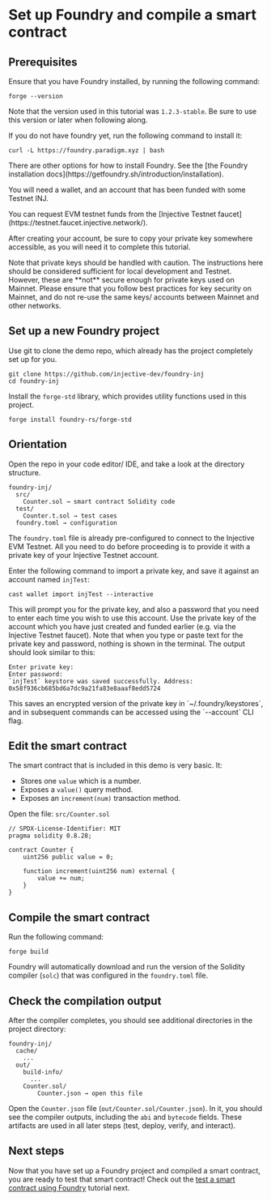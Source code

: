 # Set up Foundry and compile a smart contract

## Prerequisites

Ensure that you have Foundry installed, by running the following command:

```shell
forge --version
```

Note that the version used in this tutorial was `1.2.3-stable`. Be sure to use this version or later when following along.

If you do not have foundry yet, run the following command to install it:

```shell
curl -L https://foundry.paradigm.xyz | bash
```

<Callout icon="info" color="#07C1FF" iconType="regular">
There are other options for how to install Foundry.
See the [the Foundry installation docs](https://getfoundry.sh/introduction/installation).
</Callout>

You will need a wallet, and an account that has been funded with some Testnet INJ.

<Callout icon="info" color="#07C1FF" iconType="regular">
You can request EVM testnet funds from the [Injective Testnet faucet](https://testnet.faucet.injective.network/).
</Callout>

After creating your account, be sure to copy your private key somewhere accessible, as you will need it to complete this tutorial.

<Callout icon="info" color="#07C1FF" iconType="regular">
Note that private keys should be handled with caution.
The instructions here should be considered sufficient for local development and Testnet.
However, these are **not** secure enough for private keys used on Mainnet.
Please ensure that you follow best practices for key security on Mainnet, and do not re-use the same keys/ accounts between Mainnet and other networks.
</Callout>

## Set up a new Foundry project

Use git to clone the demo repo, which already has the project completely set up for you.

```shell
git clone https://github.com/injective-dev/foundry-inj
cd foundry-inj
```

Install the `forge-std` library, which provides utility functions used in this project.

```shell
forge install foundry-rs/forge-std
```

## Orientation

Open the repo in your code editor/ IDE, and take a look at the directory structure.

```text
foundry-inj/
  src/
    Counter.sol → smart contract Solidity code
  test/
    Counter.t.sol → test cases
  foundry.toml → configuration
```

The `foundry.toml` file is already pre-configured to connect to the Injective EVM Testnet.
All you need to do before proceeding is to provide it with a private key of your Injective Testnet account.

Enter the following command to import a private key, and save it against an account named `injTest`:

```shell
cast wallet import injTest --interactive
```

This will prompt you for the private key, and also a password that you need to enter each time you wish to use this account.
Use the private key of the account which you have just created and funded earlier (e.g. via the Injective Testnet faucet).
Note that when you type or paste text for the private key and password, nothing is shown in the terminal.
The output should look similar to this:

```text
Enter private key:
Enter password:
`injTest` keystore was saved successfully. Address: 0x58f936cb685bd6a7dc9a21fa83e8aaaf8edd5724
```

<Callout icon="info" color="#07C1FF" iconType="regular">
This saves an encrypted version of the private key in `~/.foundry/keystores`,
and in subsequent commands can be accessed using the `--account` CLI flag.
</Callout>

## Edit the smart contract

The smart contract that is included in this demo is very basic. It:

- Stores one `value` which is a number.
- Exposes a `value()` query method.
- Exposes an `increment(num)` transaction method.

Open the file: `src/Counter.sol`

```solidity
// SPDX-License-Identifier: MIT
pragma solidity 0.8.28;

contract Counter {
    uint256 public value = 0;

    function increment(uint256 num) external {
        value += num;
    }
}

```

## Compile the smart contract

Run the following command:

```shell
forge build
```

Foundry will automatically download and run the version of the Solidity compiler (`solc`) that was configured in the `foundry.toml` file.

## Check the compilation output

After the compiler completes, you should see additional directories in the project directory:

```text
foundry-inj/
  cache/
    ...
  out/
    build-info/
      ...
    Counter.sol/
        Counter.json → open this file
```

Open the `Counter.json` file (`out/Counter.sol/Counter.json`).
In it, you should see the compiler outputs, including the `abi` and `bytecode` fields.
These artifacts are used in all later steps (test, deploy, verify, and interact).

## Next steps

Now that you have set up a Foundry project and compiled a smart contract, you are ready to test that smart contract!
Check out the [test a smart contract using Foundry](./test-foundry.md) tutorial next.
